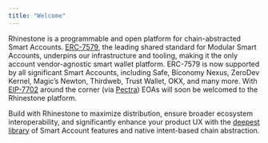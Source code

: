 ```yaml
---
title: "Welcome"
---
```


Rhinestone is a programmable and open platform for chain-abstracted Smart Accounts. [ERC-7579](https://erc7579.com/), the leading shared standard for Modular Smart Accounts, underpins our infrastructure and tooling, making it the only account vendor-agnostic smart wallet platform. ERC-7579 is now supported by all significant Smart Accounts, including Safe, Biconomy Nexus, ZeroDev Kernel, Magic’s Newton, Thirdweb, Trust Wallet, OKX, and many more. With [EIP-7702](https://eips.ethereum.org/EIPS/eip-7702) around the corner (via [Pectra](https://eips.ethereum.org/EIPS/eip-7600)) EOAs will soon be welcomed to the Rhinestone platform.

Build with Rhinestone to maximize distribution, ensure broader ecosystem interoperability, and significantly enhance your product UX with the [deepest library](/pages/sdk/overview) of Smart Account features and native intent-based chain abstraction.
